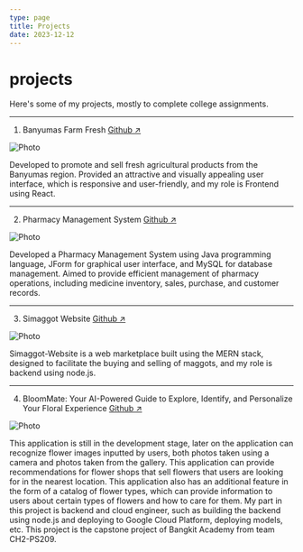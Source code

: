 ```yaml
---
type: page
title: Projects
date: 2023-12-12
---
```


# projects

Here's some of my projects, mostly to complete college assignments.

---

1. Banyumas Farm Fresh [Github ↗ ](https://github.com/abdulaziz27/banyumas-farm-fresh)


<Image
  src="/images/photo1.png"
  alt="Photo"
  width={1125}
  height={750}
  priority
  className="next-image"
/>


Developed to promote and sell fresh agricultural products from the Banyumas region. Provided an attractive and visually appealing user interface, which is responsive and user-friendly, and my role is Frontend using React.

---

2. Pharmacy Management System [Github ↗ ](https://github.com/Qwwn/PharmacyManagementSystem)

<Image
  src="/images/photo2.png"
  alt="Photo"
  width={1125}
  height={750}
  priority
  className="next-image"
/>

Developed a Pharmacy Management System using Java programming language, JForm for graphical user interface, and MySQL for database management. Aimed to provide efficient management of pharmacy operations, including medicine inventory, sales, purchase, and customer records.

---

3. Simaggot Website [Github ↗ ](https://github.com/abdulaziz27/siMaggot-website)

<Image
  src="/images/photo3.png"
  alt="Photo"
  width={1125}
  height={750}
  priority
  className="next-image"
/>

Simaggot-Website is a web marketplace built using the MERN stack, designed to facilitate the buying and selling of maggots, and my role is backend using node.js.

---

4. BloomMate: Your AI-Powered Guide to Explore, Identify, and Personalize Your Floral Experience [Github ↗ ](https://github.com/NicoVictorio/Capstone)

<Image
  src="/images/photo4.png"
  alt="Photo"
  width={1125}
  height={750}
  priority
  className="next-image"
/>

This application is still in the development stage, later on the application can recognize flower images inputted by users, both photos taken using a camera and photos taken from the gallery. This application can provide recommendations for flower shops that sell flowers that users are looking for in the nearest location. This application also has an additional feature in the form of a catalog of flower types, which can provide information to users about certain types of flowers and how to care for them. My part in this project is backend and cloud engineer, such as building the backend using node.js and deploying to Google Cloud Platform, deploying models, etc. This project is the capstone project of Bangkit Academy from team CH2-PS209.